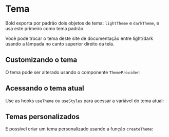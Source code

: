 
# Tema

Bold exporta por padrão dois objetos de tema: `lightTheme` e `darkTheme`, e usa este primeiro como tema padrão.

Você pode trocar o tema deste site de documentação entre light/dark usando a lâmpada no canto superior direito da tela.

## Customizando o tema

O tema pode ser alterado usando o componente `ThemeProvider`:

<Demo src='pages/usage/theme/Customize' />

## Acessando o tema atual

Use as hooks `useTheme` ou `useStyles` para acessar a variável do tema atual:

<Demo src='pages/usage/theme/AccessTheme' />

## Temas personalizados

É possível criar um tema personalizado usando a função `createTheme`:

<Demo src='pages/usage/theme/CustomTheme' />
